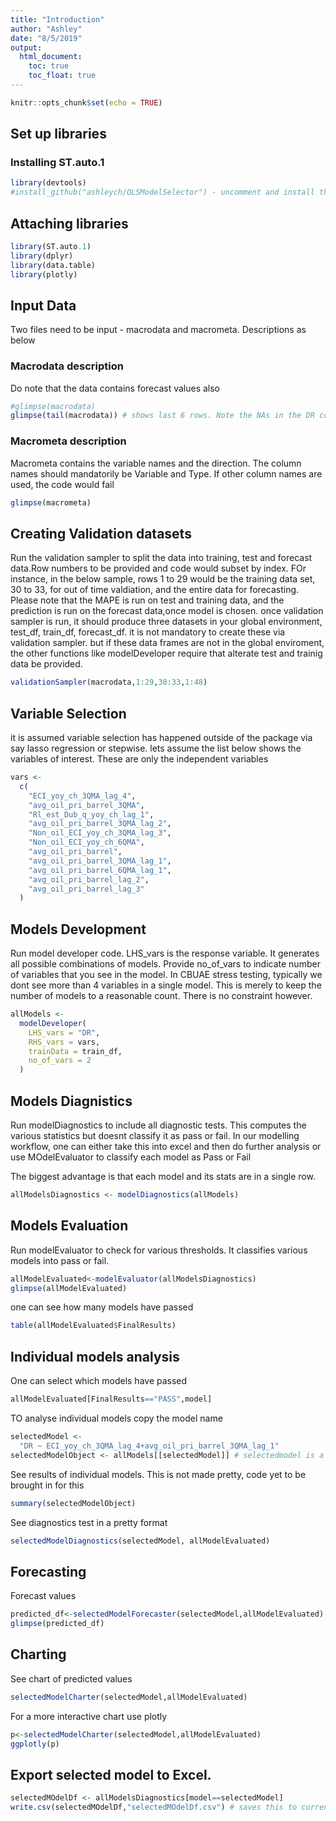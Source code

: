 ```yaml
---
title: "Introduction"
author: "Ashley"
date: "8/5/2019"
output:
  html_document:
    toc: true
    toc_float: true
---
```



```r
knitr::opts_chunk$set(echo = TRUE)
```

## Set up libraries

### Installing ST.auto.1 

```r
library(devtools)
#install_github("ashleych/OLSModelSelector") - uncomment and install this package
```


## Attaching libraries

```r
library(ST.auto.1)
library(dplyr)
library(data.table)
library(plotly)

```
## Input Data

Two files need to be input - macrodata and macrometa. Descriptions as below

### Macrodata description

Do note that the data contains forecast values also
```r
#glimpse(macrodata)
glimpse(tail(macrodata)) # shows last 6 rows. Note the NAs in the DR column
```


### Macrometa description

Macrometa contains the variable names and the direction. The column names should mandatorily be Variable and Type. If other column names are used, the code would fail
```r
glimpse(macrometa)
```

## Creating Validation datasets
Run the validation sampler to split the data into training, test and forecast data.Row numbers to be provided and code would subset by index. FOr instance, in the below sample, rows 1 to 29 would be the training data set, 30 to 33, for out of time valdiation, and the entire data for forecasting. Please note that the MAPE is run on test and training data, and the prediction is run on the forecast data,once model is chosen. 
once validation sampler is run, it should produce three datasets in your global environment, test_df, train_df, forecast_df. it is not mandatory to create these via validation sampler. but if these data frames are not in the global enviroment, the other functions like modelDeveloper require that alterate test and trainig data be provided.

```r
validationSampler(macrodata,1:29,30:33,1:48)

```

## Variable Selection

it is assumed variable selection has happened outside of the package via say lasso regression or stepwise.  lets assume the list below shows the variables of interest. These are only the independent variables
```r
vars <-
  c(
    "ECI_yoy_ch_3QMA_lag_4",
    "avg_oil_pri_barrel_3QMA",
    "Rl_est_Dub_q_yoy_ch_lag_1",
    "avg_oil_pri_barrel_3QMA_lag_2",
    "Non_oil_ECI_yoy_ch_3QMA_lag_3",
    "Non_oil_ECI_yoy_ch_6QMA",
    "avg_oil_pri_barrel",
    "avg_oil_pri_barrel_3QMA_lag_1",
    "avg_oil_pri_barrel_6QMA_lag_1",
    "avg_oil_pri_barrel_lag_2",
    "avg_oil_pri_barrel_lag_3"
  )
```

## Models Development

Run model developer code. LHS_vars is the response variable. It generates all possible combinations of models. Provide no_of_vars to indicate number of variables that you see in the model. In CBUAE stress testing, typically we dont see more than 4 variables in a single model. This is merely to keep the number of models to a reasonable count. There is no constraint however.

```r
allModels <-
  modelDeveloper(
    LHS_vars = "DR",
    RHS_vars = vars,
    trainData = train_df,
    no_of_vars = 2
  )
```

## Models Diagnistics

Run modelDiagnostics to include all diagnostic tests. This computes the various statistics but doesnt classify it as pass or fail. In our modelling workflow, one can either take this into excel and then do further analysis or use MOdelEvaluator to classify each model as Pass or Fail

The biggest advantage is that each model and its stats are in a single row.
```r
allModelsDiagnostics <- modelDiagnostics(allModels)
```
## Models Evaluation

Run modelEvaluator to check for various thresholds. It classifies various models into pass or fail.
```r
allModelEvaluated<-modelEvaluator(allModelsDiagnostics)
glimpse(allModelEvaluated)
```
 
 

one can see how many models have passed

```r
table(allModelEvaluated$FinalResults)
```


## Individual models analysis

One can select which models have passed

```r
allModelEvaluated[FinalResults=="PASS",model]
```
TO analyse individual models copy the model name 
```r
selectedModel <-
  "DR ~ ECI_yoy_ch_3QMA_lag_4+avg_oil_pri_barrel_3QMA_lag_1" 
selectedModelObject <- allModels[[selectedModel]] # selectedmodel is a string whereas selectedmodelobject is the actual model object

```

See results of individual models. This is not made pretty, code yet to be brought in for this
```r
summary(selectedModelObject)
```
See diagnostics test in a pretty format

```r
selectedModelDiagnostics(selectedModel, allModelEvaluated)
```

## Forecasting

Forecast values
```r
predicted_df<-selectedModelForecaster(selectedModel,allModelEvaluated)
glimpse(predicted_df)

```

## Charting

See chart of predicted values
```r
selectedModelCharter(selectedModel,allModelEvaluated)

```
For a more interactive chart use plotly
```r
p<-selectedModelCharter(selectedModel,allModelEvaluated)
ggplotly(p)

```

## Export selected model to Excel.

```r
selectedMOdelDf <- allModelsDiagnostics[model==selectedModel] 
write.csv(selectedMOdelDf,"selectedMOdelDf.csv") # saves this to current working directory
```

